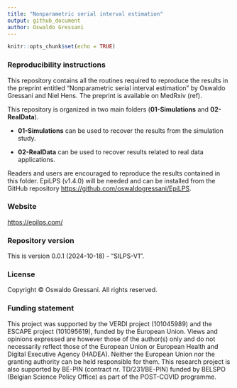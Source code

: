 ```yaml
---
title: "Nonparametric serial interval estimation"
output: github_document
author: Oswaldo Gressani
---
```



```r
knitr::opts_chunk$set(echo = TRUE)
```

### Reproducibility instructions

This repository contains all the routines required to reproduce the results in the preprint entitled “Nonparametric serial interval estimation” by Oswaldo Gressani and Niel Hens. The preprint
is available on MedRxiv (ref). 

This repository is organized in two main folders (**01-Simulations** and **02-RealData**). 

- **01-Simulations** can be used to recover the results from the simulation study.

- **02-RealData** can be used to recover results related to real data applications.

Readers and users are encouraged to reproduce the results contained in this folder. 
EpiLPS (v1.4.0) will be needed and can be installed from the GitHub repository
[https://github.com/oswaldogressani/EpiLPS](https://github.com/oswaldogressani/EpiLPS).

### Website
[https://epilps.com/](https://epilps.com/)

### Repository version
This is version 0.0.1 (2024-10-18) - “SILPS-V1”.

### License
Copyright © Oswaldo Gressani. All rights reserved.

### Funding statement
This project was supported by the VERDI project (101045989) and the ESCAPE project (101095619),
funded by the European Union. Views and opinions expressed are however those of the author(s)
only and do not necessarily reflect those of the European Union or European Health and Digital
Executive Agency (HADEA). Neither the European Union nor the granting authority can be
held responsible for them. This research project is also supported by BE-PIN
(contract nr. TD/231/BE-PIN) funded by BELSPO (Belgian Science Policy Office) as
part of the POST-COVID programme.
